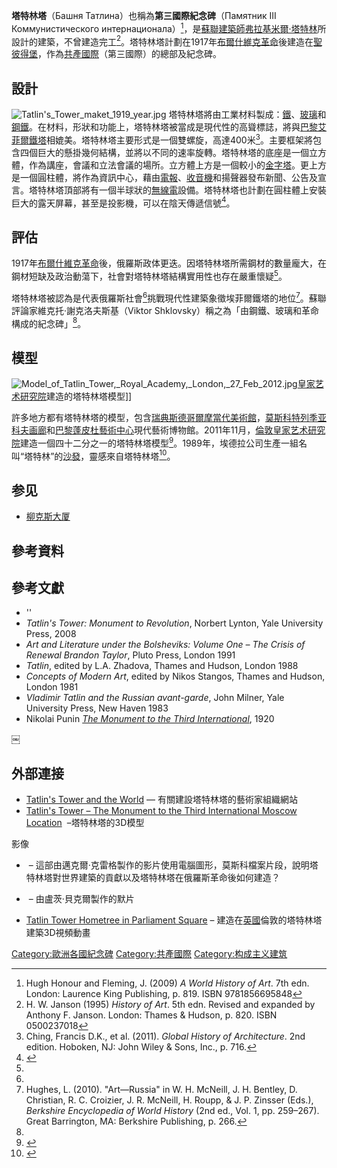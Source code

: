 {{Infobox building
| name                = 塔特林塔
| native_name         = Памятник III Интернационалу
| native_name_lang    = ru
| image               = Russia-2000-stamp-Tatlin Tower and Worker and Kolkhoz Woman by Vera Mukhina.jpg
| image_size          = 
| image_alt           = 
| caption             = 俄罗斯发行的以塔特林塔為主題的纪念邮票
| latitude            = 
| longitude           = 
| relief              = 
| former_names        = 第三國際紀念碑
| alternate_names     = 
| etymology           = 
| status              = cancelled
| cancelled           = 
| topped_out          = 
| building_type       = [[紀念碑|紀念碑]]<br>[[通訊|通訊]]<br>會議
| architectural_style = [[構成主義|構成主義]]
| location            = [[俄羅斯|俄羅斯]][[聖彼得堡|聖彼得堡]]
| address             = 
| coordinates         = 
| altitude            = 
| current_tenants     = 
| namesake            = 
| groundbreaking_date = 
| start_date          = 未建造
| stop_date           = 
| est_completion      = 
| topped_out_date     = 
| completion_date     = 
| opened_date         = 
| inauguration_date   = 
| relocated_date      = 
| renovation_date     = 
| closing_date        = 
| demolition_date     = 
| cost                = 
| ren_cost            = 
| client              = 
| owner               = 
| landlord            = 
| affiliation         = 
| height              = {{convert|400|m|ft|abbr=on}}
| architectural       = 
| antenna_spire       = 
| roof                = 
| top_floor           = 
| observatory         = 
| diameter            = 
| circumference       = 
| weight              = 
| other_dimensions    = 
| structural_system   = 
| material            = 
| size                = 
| floor_count         = 
| floor_area          = 
| elevator_count      = 
| grounds_area        = 
| architect           = [[弗拉基米爾·塔特林|弗拉基米爾·塔特林]]
| architecture_firm   = Creative Collective
| developer           = 
| engineer            = 
| structural_engineer = 
| services_engineer   = 
| civil_engineer      = 
| other_designers     = 
| quantity_surveyor   = 
| main_contractor     = 
| awards              = 
| designations        = 
| known_for           = 
| ren_architect       = 
| ren_firm            = 
| ren_engineer        = 
| ren_str_engineer    = 
| ren_serv_engineer   = 
| ren_civ_engineer    = 
| ren_oth_designers   = 
| ren_qty_surveyor    = 
| ren_contractor      = 
| ren_awards          = 
| rooms               = 
| parking             =  
| url                 = 
| embed               = 
| embedded            = 
| references          = 
| footnotes           = 
}}

'''塔特林塔'''（Башня Татлина）也稱為'''第三國際紀念碑'''（Памятник III Коммунистического интернационала）<ref name="HF">Hugh Honour and Fleming, J. (2009) ''A World History of Art''. 7th edn. London: Laurence King Publishing, p. 819. ISBN 9781856695848</ref>，是[[蘇聯|蘇聯]][[建築師|建築師]][[弗拉基米爾·塔特林|弗拉基米爾·塔特林]]所設計的建築，不曾建造完工<ref name="Janson">H. W. Janson (1995) ''History of Art''. 5th edn. Revised and expanded by Anthony F. Janson. London: Thames & Hudson, p. 820. ISBN 0500237018</ref>。塔特林塔計劃在1917年[[布爾什維克革命|布爾什維克革命]]後建造在[[聖彼得堡|聖彼得堡]]，作為[[共產國際|共產國際]]（第三國際）的總部及紀念碑。

==設計==
[[File:Tatlin's_Tower_maket_1919_year.jpg|thumb]]
塔特林塔將由工業材料製成：[[鐵|鐵]]、[[玻璃|玻璃]]和[[鋼鐵|鋼鐵]]。在材料，形狀和功能上，塔特林塔被當成是現代性的高聳標誌，將與[[巴黎|巴黎]][[艾菲爾鐵塔|艾菲爾鐵塔]]相媲美。塔特林塔主要形式是一個雙螺旋，高達400米<ref name="Ching 2011, 716">Ching, Francis D.K., et al. (2011). ''Global History of Architecture''. 2nd edition. Hoboken, NJ: John Wiley & Sons, Inc., p. 716.</ref>。主要框架將包含四個巨大的懸掛幾何結構，並將以不同的速率旋轉。塔特林塔的底座是一個立方體，作為講座，會議和立法會議的場所。立方體上方是一個較小的[[金字塔|金字塔]]。更上方是一個圓柱體，將作為資訊中心，藉由[[電報|電報]]、[[收音機|收音機]]和揚聲器發布新聞、公告及宣言。塔特林塔頂部將有一個半球狀的[[無線電|無線電]]設備。塔特林塔也計劃在圓柱體上安裝巨大的露天屏幕，甚至是投影機，可以在陰天傳遞信號<ref name=Gray1986>{{cite book | last =Grey | first =Camilla | title =The Russian Experiment in Art | publisher =Thames & Hudson | year =1986 | location =London}}</ref>。

==評估==
1917年[[布爾什維克革命|布爾什維克革命]]後，俄羅斯政体更迭。因塔特林塔所需鋼材的數量龐大，在鋼材短缺及政治動蕩下，社會對塔特林塔結構實用性也存在嚴重懷疑<ref name=Gray1986/>。

塔特林塔被認為是代表俄羅斯社會<ref name="Ching 2011, 716"/>挑戰現代性建築象徵埃菲爾鐵塔的地位<ref>Hughes, L. (2010). "Art—Russia" in W. H. McNeill, J. H. Bentley, D. Christian, R. C. Croizier, J. R. McNeill, H. Roupp, & J. P. Zinsser (Eds.), ''Berkshire Encyclopedia of World History'' (2nd ed., Vol. 1, pp. 259–267). Great Barrington, MA: Berkshire Publishing, p. 266.</ref>。蘇聯評論家維克托·謝克洛夫斯基（Viktor Shklovsky）稱之為「由鋼鐵、玻璃和革命構成的紀念碑」<ref name="Ching 2011, 716"/>。

==模型==
[[File:Model_of_Tatlin_Tower,_Royal_Academy,_London,_27_Feb_2012.jpg|thumb]][[皇家艺术研究院|皇家艺术研究院]]建造的塔特林塔模型]]

許多地方都有塔特林塔的模型，包含[[瑞典|瑞典]][[斯德哥爾摩|斯德哥爾摩]][[當代美術館_(斯德哥爾摩)|當代美術館]]，[[莫斯科|莫斯科]][[特列季亚科夫画廊|特列季亚科夫画廊]]和[[巴黎|巴黎]][[蓬皮杜藝術中心|蓬皮杜藝術中心]]現代藝術博物館。2011年11月，[[倫敦|倫敦]][[皇家艺术研究院|皇家艺术研究院]]建造一個四十二分之一的塔特林塔模型<ref>{{Cite web |url=http://www.bdonline.co.uk/tatlin%E2%80%99s-tower-revolutionises-the-ra/5026170.article |title=Tatlin’s Tower revolutionises the RA |access-date=2017-04-09 |archive-date=2017-04-09 |archive-url=https://web.archive.org/web/20170409112706/http://www.bdonline.co.uk/tatlin%E2%80%99s-tower-revolutionises-the-ra/5026170.article |dead-url=no }}</ref>。1989年，埃德拉公司生產一組名叫“塔特林”的[[沙發|沙發]]，靈感來自塔特林塔<ref>{{Cite web |url=https://www.stylepark.com/en/edra/tatlin |title=Tatlin by edra STYLEPARK |access-date=2017-04-09 |archive-date=2020-08-21 |archive-url=https://web.archive.org/web/20200821005156/https://www.stylepark.com/en/edra/tatlin |dead-url=no }}</ref>。

==参见==
*[[柳克斯大厦|柳克斯大厦]]

==參考資料==

{{reflist}}

==參考文獻==

* ''
* ''Tatlin's Tower: Monument to Revolution'', Norbert Lynton, Yale University Press, 2008
* ''Art and Literature under the Bolsheviks: Volume One – The Crisis of Renewal Brandon Taylor'', Pluto Press, London 1991
* ''Tatlin'', edited by L.A. Zhadova, Thames and Hudson, London 1988
* ''Concepts of Modern Art'', edited by Nikos Stangos, Thames and Hudson, London 1981
* ''Vladimir Tatlin and the Russian avant-garde'', John Milner, Yale University Press, New Haven 1983
* Nikolai Punin ''[https://web.archive.org/web/20151120072729/http://www.mariabuszek.com/kcai/ConstrBau/Readings/Punin3rdIntl.pdf The Monument to the Third International]'', 1920
￼

==外部連接==
* [https://web.archive.org/web/20101231041126/http://tatlinstowerandtheworld.net/ Tatlin's Tower and the World] — 有關建設塔特林塔的藝術家組織網站
* [http://sketchup.google.com/3dwarehouse/details?mid=fce07ec253a2ca6457e642c7166e125a&prevstart=0 Tatlin's Tower – The Monument to the Third International Moscow Location] {{Wayback|url=http://sketchup.google.com/3dwarehouse/details?mid=fce07ec253a2ca6457e642c7166e125a&prevstart=0 |date=20120217100330 }} –塔特林塔的3D模型

;影像
{{commons category}}
* {{YouTube|3P18XmwRKgM|Architecture and the Russian Avant-garde (Pt 2 Tatlins Tower)}} – 這部由邁克爾·克雷格製作的影片使用電腦圖形，莫斯科檔案片段，說明塔特林塔對世界建築的貢獻以及塔特林塔在俄羅斯革命後如何建造？
* {{YouTube|3bTqknmlB0U|Tatlin's Tower Short Film}} – 由盧茨·貝克爾製作的默片 
* [https://www.facebook.com/video/video.php?v=1334983531238 Tatlin Tower Hometree in Parliament Square] – 建造在[[英國|英國]]倫敦的塔特林塔建築3D視頻動畫

[[Category:歐洲各國紀念碑|Category:歐洲各國紀念碑]]
[[Category:共產國際|Category:共產國際]]
[[Category:构成主义建筑|Category:构成主义建筑]]